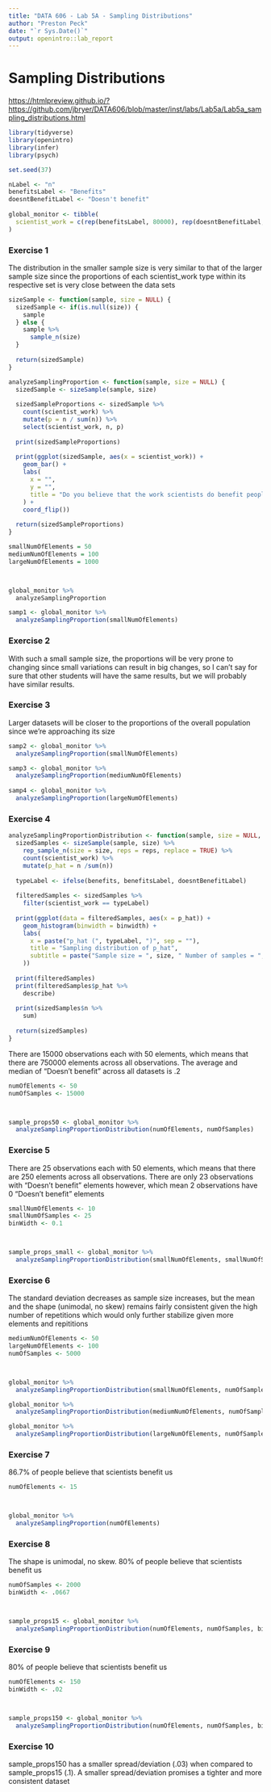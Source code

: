 ```yaml
---
title: "DATA 606 - Lab 5A - Sampling Distributions"
author: "Preston Peck"
date: "`r Sys.Date()`"
output: openintro::lab_report
---
```


# Sampling Distributions

<https://htmlpreview.github.io/?https://github.com/jbryer/DATA606/blob/master/inst/labs/Lab5a/Lab5a_sampling_distributions.html>

```r
library(tidyverse)
library(openintro)
library(infer)
library(psych)
```

```r
set.seed(37)

nLabel <- "n"
benefitsLabel <- "Benefits"
doesntBenefitLabel <- "Doesn't benefit"
  
global_monitor <- tibble(
  scientist_work = c(rep(benefitsLabel, 80000), rep(doesntBenefitLabel, 20000))
)
```

### Exercise 1
The distribution in the smaller sample size is very similar to that of the larger sample size since the proportions of each scientist_work type within its respective set is very close between the data sets
```r
sizeSample <- function(sample, size = NULL) {
  sizedSample <- if(is.null(size)) {
    sample
  } else {
    sample %>%
      sample_n(size)
  }
  
  return(sizedSample)
}
```

```r
analyzeSamplingProportion <- function(sample, size = NULL) {
  sizedSample <- sizeSample(sample, size)
  
  sizedSampleProportions <- sizedSample %>%
    count(scientist_work) %>%
    mutate(p = n / sum(n)) %>%
    select(scientist_work, n, p)
    
  print(sizedSampleProportions)
  
  print(ggplot(sizedSample, aes(x = scientist_work)) +
    geom_bar() +
    labs(
      x = "",
      y = "",
      title = "Do you believe that the work scientists do benefit people like you?"
    ) +
    coord_flip())
  
  return(sizedSampleProportions)
}
```

```r
smallNumOfElements = 50
mediumNumOfElements = 100
largeNumOfElements = 1000



global_monitor %>%
  analyzeSamplingProportion

samp1 <- global_monitor %>%
  analyzeSamplingProportion(smallNumOfElements)
```

### Exercise 2
With such a small sample size, the proportions will be very prone to changing since small variations can result in big changes, so I can't say for sure that other students will have the same results, but we will probably have similar results.

### Exercise 3
Larger datasets will be closer to the proportions of the overall population since we're approaching its size
```r
samp2 <- global_monitor %>%
  analyzeSamplingProportion(smallNumOfElements)

samp3 <- global_monitor %>%
  analyzeSamplingProportion(mediumNumOfElements)
  
samp4 <- global_monitor %>%
  analyzeSamplingProportion(largeNumOfElements)
```

### Exercise 4
```r
analyzeSamplingProportionDistribution <- function(sample, size = NULL, reps = 1, binwidth = .02, benefits = FALSE) {
  sizedSamples <- sizeSample(sample, size) %>%
    rep_sample_n(size = size, reps = reps, replace = TRUE) %>%
    count(scientist_work) %>%
    mutate(p_hat = n /sum(n))
  
  typeLabel <- ifelse(benefits, benefitsLabel, doesntBenefitLabel)
  
  filteredSamples <- sizedSamples %>%
    filter(scientist_work == typeLabel)
  
  print(ggplot(data = filteredSamples, aes(x = p_hat)) +
    geom_histogram(binwidth = binwidth) +
    labs(
      x = paste("p_hat (", typeLabel, ")", sep = ""),
      title = "Sampling distribution of p_hat",
      subtitle = paste("Sample size = ", size, " Number of samples = ", reps, sep = "")
    ))
  
  print(filteredSamples)
  print(filteredSamples$p_hat %>%
    describe)
  
  print(sizedSamples$n %>%
    sum)
  
  return(sizedSamples)
}
```

There are 15000 observations each with 50 elements, which means that there are 750000 elements across all observations. The average and median of "Doesn't benefit" across all datasets is .2
```r
numOfElements <- 50
numOfSamples <- 15000



sample_props50 <- global_monitor %>%
  analyzeSamplingProportionDistribution(numOfElements, numOfSamples)
```

### Exercise 5
There are 25 observations each with 50 elements, which means that there are 250 elements across all observations. There are only 23 observations with "Doesn't benefit" elements however, which mean 2 observations have 0 "Doesn't benefit" elements
```r
smallNumOfElements <- 10
smallNumOfSamples <- 25
binWidth <- 0.1



sample_props_small <- global_monitor %>%
  analyzeSamplingProportionDistribution(smallNumOfElements, smallNumOfSamples, binWidth)
```

### Exercise 6
The standard deviation decreases as sample size increases, but the mean and the shape (unimodal, no skew) remains fairly consistent given the high number of repetitions which would only further stabilize given more elements and repititions
```r
mediumNumOfElements <- 50
largeNumOfElements <- 100
numOfSamples <- 5000



global_monitor %>%
  analyzeSamplingProportionDistribution(smallNumOfElements, numOfSamples, binWidth)

global_monitor %>%
  analyzeSamplingProportionDistribution(mediumNumOfElements, numOfSamples)

global_monitor %>%
  analyzeSamplingProportionDistribution(largeNumOfElements, numOfSamples)
```

### Exercise 7
86.7% of people believe that scientists benefit us
```r
numOfElements <- 15



global_monitor %>%
  analyzeSamplingProportion(numOfElements)
```

### Exercise 8
The shape is unimodal, no skew. 80% of people believe that scientists benefit us
```r
numOfSamples <- 2000
binWidth <- .0667



sample_props15 <- global_monitor %>%
  analyzeSamplingProportionDistribution(numOfElements, numOfSamples, binWidth, TRUE)
```

### Exercise 9
80% of people believe that scientists benefit us
```r
numOfElements <- 150
binWidth <- .02



sample_props150 <- global_monitor %>%
  analyzeSamplingProportionDistribution(numOfElements, numOfSamples, binWidth, TRUE)
```

### Exercise 10
sample_props150 has a smaller spread/deviation (.03) when compared to sample_props15 (.1). A smaller spread/deviation promises a tighter and more consistent dataset